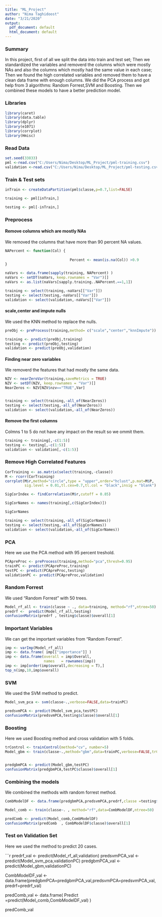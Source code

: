 ```yaml
---
title: "ML_Project"
author: "Nima Taghidoost"
date: "3/21/2020"
output:
  pdf_document: default
  html_document: default
---
```


### Summary
In this project, first of all we split the data into train and test set; Then we standardized the variables and removerd the columns which were mostly NAs and also the columns which mostly had the same value in each case; Then we found the high correlated variables and removed them to have a clean data frame with enough columns.
We did the PCA process and got help from 3 algorithms: Random Forrest,SVM and Boosting.
Then we combined these models to have a better prediction model.

### Libraries

```r
library(caret)
library(data.table)
library(dplyr)
library(e1071)
library(corrplot)
library(Hmisc)
```

### Read Data


```r
set.seed(33833)
pml <-read.csv("C:/Users/Nima/Desktop/ML_Project/pml-training.csv")
validation <-read.csv("C:/Users/Nima/Desktop/ML_Project/pml-testing.csv")
```

### Train & Test sets

```r

inTrain <- createDataPartition(pml$classe,p=0.7,list=FALSE)

training <- pml[inTrain,]

testing <- pml[-inTrain,]


```

### Preprocess 


#### Remove columns which are mostly NAs

We removed the columns that have more than 90 percent NA values.

```r
NAPercent <- function(Col) {
  
                              Percent <- mean(is.na(Col)) >0.9
}

naVars <- data.frame(sapply(training, NAPercent) )
naVars <- setDT(naVars, keep.rownames = "Var")[]
naVars <- as.list(naVars[sapply.training..NAPercent.==1,1])

training <- select(training,-naVars[["Var"]])
testing <- select(testing,-naVars[["Var"]])
validation <- select(validation,-naVars[["Var"]])
```


#### scale,center and impute nulls

We used the KNN method to replace the nulls.

```r

preObj <- preProcess(training,method= c("scale","center","knnImpute"))

training <- predict(preObj,training)
testing <- predict(preObj,testing)
validation <- predict(preObj,validation)
```

#### Finding near zero variables

We removerd the features that had mostly the same data.

```r
NZV <- nearZeroVar(training,saveMetrics = TRUE)
NZV <- setDT(NZV, keep.rownames = "Var")[]
NearZeros <- NZV[NZV$nzv=="TRUE",Var]


training <- select(training,-all_of(NearZeros))
testing <- select(testing,-all_of(NearZeros))
validation <- select(validation,-all_of(NearZeros))
```

#### Remove the first columns

Colmns 1 to 5 do not have any impact on the result so we ommit them.

```r

training <- training[,-c(1:5)]
testing <- testing[,-c(1:5)]
validation <- validation[,-c(1:5)]
```


### Remove High Correlated Features

```r

CorTraining <- as.matrix(select(training,-classe))
M <- rcorr(CorTraining)
corrplot(M$r,method="circle",type = "upper",order="hclust",p.mat=M$P,
         sig.level = 0.01,tl.cex=0.7,tl.col = "black",insig = "blank")

SigCorIndex <- findCorrelation(M$r,cutoff = 0.85)

SigCorNames <- names(training[,c(SigCorIndex)])

SigCorNames

training <- select(training,-all_of(SigCorNames))
testing <- select(testing,-all_of(SigCorNames))
validation <- select(validation,-all_of(SigCorNames))
```

### PCA

Here we use the PCA method with 95 percent treshold. 

```r

PCApreProc <- preProcess(training,method="pca",thresh=0.95)
trainPC <- predict(PCApreProc,training)
testPC <- predict(PCApreProc,testing)
validationPC <- predict(PCApreProc,validation)
```



### Random Forrest 

We used "Random Forrest" with 50 trees.

```r
Model_rf_all <- train(classe ~ ., data=training, method="rf",ntree=50)
predrf <-  predict(Model_rf_all,testing)
confusionMatrix(predrf , testing$classe)$overall[1]
```

### Important Variables

We can get the important variables from "Random Forrest".

```r
imp <- varImp(Model_rf_all)
imp <- data.frame( imp[["importance"]] )
imp <- data.frame(overall = imp$Overall,
                  names   = rownames(imp))
imp <- imp[order(imp$overall,decreasing = T),]
top_n(imp,10,imp$overall)
```

### SVM

We used the SVM method to predict.

```r

Model_svm_pca <- svm(classe~.,verbose=FALSE,data=trainPC)

predsvmPCA <- predict(Model_svm_pca,testPC)
confusionMatrix(predsvmPCA,testing$classe)$overall[1]
```

### Boosting

Here we used Boosting method and cross validation with 5 folds.

```r
trControl <- trainControl(method="cv", number=5)
Model_gbm <- train(classe~.,method="gbm",data=trainPC,verbose=FALSE,trControl=trControl)


predgbmPCA <- predict(Model_gbm,testPC)
confusionMatrix(predgbmPCA,testPC$classe)$overall[1]
```

### Combining the models

We combined the methods with random forrest method.

```r

CombModelDF <- data.frame(predgbmPCA,predsvmPCA,predrf,classe =testing$classe)

Model_comb <- train(classe~. , method="rf",data=CombModelDF,ntree=50)

predComb <- predict(Model_comb,CombModelDF)
confusionMatrix(predComb  , CombModelDF$classe)$overall[1]
```


### Test on Validation Set

Here we used the method to predict 20 cases.

```r
predrf_val <-  predict(Model_rf_all,validation)
predsvmPCA_val <- predict(Model_svm_pca,validationPC)
predgbmPCA_val <- predict(Model_gbm,validationPC)

CombModelDF_val <- data.frame(predgbmPCA=predgbmPCA_val,predsvmPCA=predsvmPCA_val,predrf=predrf_val)

predComb_val <- data.frame( Predict =predict(Model_comb,CombModelDF_val) )

predComb_val
